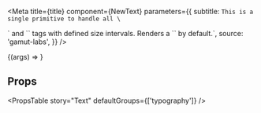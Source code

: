 

<Meta
  title={title}
  component={NewText}
  parameters={{
    subtitle: `This is a single primitive to handle all \`<p>\` and
\`<span>\` tags with defined size intervals. Renders a \`<span>\` by default.`,
    source: 'gamut-labs',
  }}
/>

<Canvas>
  <Story name="NewText" args={{ children: 'Hello World' }}>
    {(args) => <NewText {...args} />}
  </Story>
</Canvas>

## Props

<PropsTable story="Text" defaultGroups={['typography']} />
